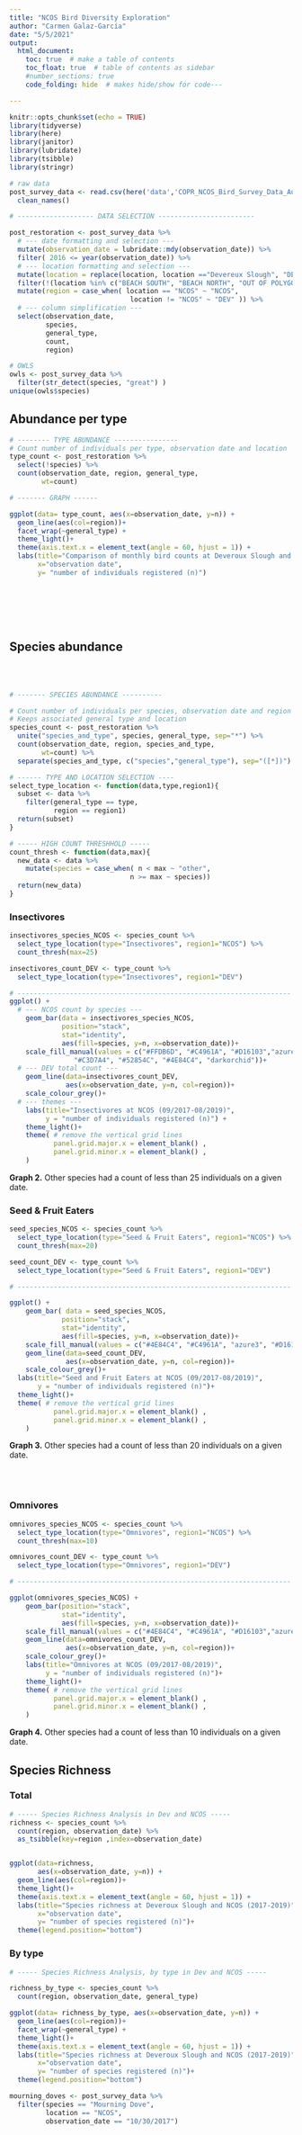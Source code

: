 ```yaml
---
title: "NCOS Bird Diversity Exploration"
author: "Carmen Galaz-García"
date: "5/5/2021"
output: 
  html_document:
    toc: true  # make a table of contents
    toc_float: true  # table of contents as sidebar
    #number_sections: true  
    code_folding: hide  # makes hide/show for code---

---
```


```r
knitr::opts_chunk$set(echo = TRUE)
library(tidyverse)
library(here)
library(janitor)
library(lubridate)
library(tsibble)
library(stringr)

# raw data
post_survey_data <- read.csv(here('data','COPR_NCOS_Bird_Survey_Data_Aug2017_Aug2019.csv')) %>% 
  clean_names()

```


```r
# ------------------- DATA SELECTION ------------------------

post_restoration <- post_survey_data %>% 
  # --- date formatting and selection ---
  mutate(observation_date = lubridate::mdy(observation_date)) %>%
  filter( 2016 <= year(observation_date)) %>% 
  # --- location formatting and selection ---
  mutate(location = replace(location, location =="Devereux Slough", "DEVEREUX SLOUGH")) %>% 
  filter(!(location %in% c("BEACH SOUTH", "BEACH NORTH", "OUT OF POLYGON"))) %>% 
  mutate(region = case_when( location == "NCOS" ~ "NCOS",
                              location != "NCOS" ~ "DEV" )) %>% 
  # --- column simplification ---
  select(observation_date, 
         species,
         general_type,
         count,
         region) 
```

```r
# OWLS
owls <- post_survey_data %>% 
  filter(str_detect(species, "great") )
unique(owls$species)
```

## Abundance per type


```r

# -------- TYPE ABUNDANCE ----------------
# Count number of individuals per type, observation date and location
type_count <- post_restoration %>% 
  select(!species) %>% 
  count(observation_date, region, general_type, 
        wt=count)

# ------- GRAPH ------

ggplot(data= type_count, aes(x=observation_date, y=n)) +
  geom_line(aes(col=region))+
  facet_wrap(~general_type) +
  theme_light()+
  theme(axis.text.x = element_text(angle = 60, hjust = 1)) +
  labs(title="Comparison of monthly bird counts at Deveroux Slough and NCOS \ngrouping by general type",
       x="observation date",
       y= "number of individuals registered (n)")

```

<br>
<br>
<br>
<br>

## Species abundance
<br>
<br>



```r
# ------- SPECIES ABUNDANCE ----------

# Count number of individuals per species, observation date and region (Dev/NCOS)
# Keeps associated general type and location
species_count <- post_restoration %>% 
  unite("species_and_type", species, general_type, sep="*") %>% 
  count(observation_date, region, species_and_type,
        wt=count) %>% 
  separate(species_and_type, c("species","general_type"), sep="([*])") 
```


```r
# ------ TYPE AND LOCATION SELECTION ----
select_type_location <- function(data,type,region1){
  subset <- data %>% 
    filter(general_type == type,
           region == region1)
  return(subset)
}

# ----- HIGH COUNT THRESHHOLD -----
count_thresh <- function(data,max){
  new_data <- data %>% 
    mutate(species = case_when( n < max ~ "other",
                              n >= max ~ species)) 
  return(new_data)
}

```


### Insectivores

```r

insectivores_species_NCOS <- species_count %>% 
  select_type_location(type="Insectivores", region1="NCOS") %>% 
  count_thresh(max=25)

insectivores_count_DEV <- type_count %>% 
  select_type_location(type="Insectivores", region1="DEV") 

# --------------------------------------------------------------------
ggplot() + 
  # --- NCOS count by species ---
    geom_bar(data = insectivores_species_NCOS,
             position="stack", 
             stat="identity", 
             aes(fill=species, y=n, x=observation_date))+
    scale_fill_manual(values = c("#FFDB6D", "#C4961A", "#D16103","azure3", 
                "#C3D7A4", "#52854C", "#4E84C4", "darkorchid"))+
  # --- DEV total count ---
    geom_line(data=insectivores_count_DEV, 
              aes(x=observation_date, y=n, col=region))+
    scale_colour_grey()+
  # --- themes ---
    labs(title="Insectivores at NCOS (09/2017-08/2019)",
         y = "number of individuals registered (n)") +
    theme_light()+
    theme( # remove the vertical grid lines
           panel.grid.major.x = element_blank() ,
           panel.grid.minor.x = element_blank() ,
    )

```


**Graph 2.** Other species had a count of less than 25 individuals on a given date.

### Seed & Fruit Eaters

```r

seed_species_NCOS <- species_count %>% 
  select_type_location(type="Seed & Fruit Eaters", region1="NCOS") %>% 
  count_thresh(max=20)

seed_count_DEV <- type_count %>% 
  select_type_location(type="Seed & Fruit Eaters", region1="DEV") 

# --------------------------------------------------------------------

ggplot() + 
    geom_bar( data = seed_species_NCOS,
             position="stack", 
             stat="identity", 
             aes(fill=species, y=n, x=observation_date))+
    scale_fill_manual(values = c("#4E84C4", "#C4961A", "azure3", "#D16103","#C3D7A4"))+
    geom_line(data=seed_count_DEV, 
              aes(x=observation_date, y=n, col=region))+
    scale_colour_grey()+
  labs(title="Seed and Fruit Eaters at NCOS (09/2017-08/2019)",
       y = "number of individuals registered (n)")+
  theme_light()+
  theme( # remove the vertical grid lines
           panel.grid.major.x = element_blank() ,
           panel.grid.minor.x = element_blank() ,
    )

```

**Graph 3.** Other species had a count of less than 20 individuals on a given date.

<br>
<br>

### Omnivores

```r

omnivores_species_NCOS <- species_count %>% 
  select_type_location(type="Omnivores", region1="NCOS") %>% 
  count_thresh(max=10)

omnivores_count_DEV <- type_count %>% 
  select_type_location(type="Omnivores", region1="DEV") 

# --------------------------------------------------------------------

ggplot(omnivores_species_NCOS) + 
    geom_bar(position="stack", 
             stat="identity", 
             aes(fill=species, y=n, x=observation_date))+
    scale_fill_manual(values = c("#4E84C4", "#C4961A", "#D16103","azure3"))+
    geom_line(data=omnivores_count_DEV, 
              aes(x=observation_date, y=n, col=region))+
    scale_colour_grey()+
    labs(title="Omnivores at NCOS (09/2017-08/2019)",
         y = "number of individuals registered (n)")+
    theme_light()+
    theme( # remove the vertical grid lines
           panel.grid.major.x = element_blank() ,
           panel.grid.minor.x = element_blank() ,
    )

```

**Graph 4.** Other species had a count of less than 10 individuals on a given date.


## Species Richness


### Total

```r
# ----- Species Richness Analysis in Dev and NCOS -----
richness <- species_count %>% 
  count(region, observation_date) %>% 
  as_tsibble(key=region ,index=observation_date)


ggplot(data=richness, 
       aes(x=observation_date, y=n)) +
  geom_line(aes(col=region))+
  theme_light()+
  theme(axis.text.x = element_text(angle = 60, hjust = 1)) +
  labs(title="Species richness at Deveroux Slough and NCOS (2017-2019)",
       x="observation date",
       y= "number of species registered (n)")+
  theme(legend.position="bottom")

```


### By type

```r
# ----- Species Richness Analysis, by type in Dev and NCOS -----

richness_by_type <- species_count %>% 
  count(region, observation_date, general_type) 

ggplot(data= richness_by_type, aes(x=observation_date, y=n)) +
  geom_line(aes(col=region))+
  facet_wrap(~general_type) +
  theme_light()+
  theme(axis.text.x = element_text(angle = 60, hjust = 1)) +
  labs(title="Species richness at Deveroux Slough and NCOS (2017-2019)",
       x="observation date",
       y= "number of species registered (n)")+
  theme(legend.position="bottom")
```



```r
mourning_doves <- post_survey_data %>% 
  filter(species == "Mourning Dove",
         location == "NCOS", 
         observation_date == "10/30/2017")
```

